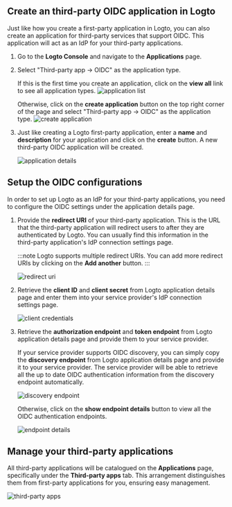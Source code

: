 
## Create an third-party OIDC application in Logto

Just like how you create a first-party application in Logto, you can also create an application for third-party services that support OIDC. This application will act as an IdP for your third-party applications.

1. Go to the **Logto Console** and navigate to the **Applications** page.

2. Select "Third-party app -> OIDC" as the application type.

   If this is the first time you create an application, click on the **view all** link to see all application types.
   ![application list](./assets/application-list.webp)

   Otherwise, click on the **create application** button on the top right corner of the page and select "Third-party app -> OIDC" as the application type.
   ![create application](./assets/create-application.webp)

3. Just like creating a Logto first-party application, enter a **name** and **description** for your application and click on the **create** button. A new third-party OIDC application will be created.

   ![application details](./assets/application-details.webp)

## Setup the OIDC configurations

In order to set up Logto as an IdP for your third-party applications, you need to configure the OIDC settings under the application details page.

1. Provide the **redirect URI** of your third-party application. This is the URL that the third-party application will redirect users to after they are authenticated by Logto. You can usually find this information in the third-party application's IdP connection settings page.

   :::note
   Logto supports multiple redirect URIs. You can add more redirect URIs by clicking on the **Add another** button.
   :::

   <img src={RedirectUri} alt="redirect uri" width={500} />

2. Retrieve the **client ID** and **client secret** from Logto application details page and enter them into your service provider's IdP connection settings page.

   <img src={ClientCredentials} alt="client credentials" width={500} />

3. Retrieve the **authorization endpoint** and **token endpoint** from Logto application details page and provide them to your service provider.

   If your service provider supports OIDC discovery, you can simply copy the **discovery endpoint** from Logto application details page and provide it to your service provider. The service provider will be able to retrieve all the up to date OIDC authentication information from the discovery endpoint automatically.

   <img src={DiscoveryEndpoint} alt="discovery endpoint" width={500} />

   Otherwise, click on the **show endpoint details** button to view all the OIDC authentication endpoints.

   <img src={EndpointDetails} alt="endpoint details" width={500} />

## Manage your third-party applications

All third-party applications will be catalogued on the **Applications** page, specifically under the **Third-party apps** tab. This arrangement distinguishes them from first-party applications for you, ensuring easy management.

![third-party apps](./assets/third-party-apps.webp)
